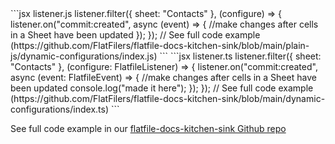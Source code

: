 <CodeGroup>
```jsx listener.js
listener.filter({ sheet: "Contacts" }, (configure) => {
  listener.on("commit:created", async (event) => {
    //make changes after cells in a Sheet have been updated
  });
});
// See full code example (https://github.com/FlatFilers/flatfile-docs-kitchen-sink/blob/main/plain-js/dynamic-configurations/index.js)
```
```jsx listener.ts
listener.filter({ sheet: "Contacts" }, (configure: FlatfileListener) => {
    listener.on("commit:created", async (event: FlatfileEvent) => {
      //make changes after cells in a Sheet have been updated
      console.log("made it here");
    });
  });
// See full code example (https://github.com/FlatFilers/flatfile-docs-kitchen-sink/blob/main/dynamic-configurations/index.ts)
```
</CodeGroup>

See full code example in our [flatfile-docs-kitchen-sink Github repo](https://github.com/FlatFilers/flatfile-docs-kitchen-sink/blob/main)

